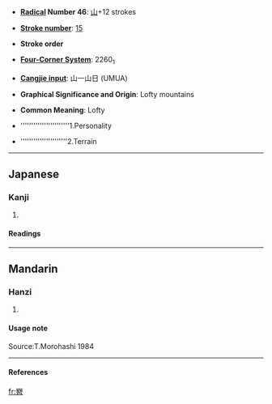 * '''[[Wiktionary:Chinese radical index| Radical]] Number 46''': [[Wiktionary:Chinese radical index 山|山]]+12 strokes

* '''[[Wiktionary:Chinese total strokes index|Stroke number]]''': [[Wiktionary:Chinese total strokes index 15|15]]

* '''Stroke order'''

* '''[[Wiktionary:Chinese four corner index|Four-Corner System]]''': 2260<sub>1</sub>

* '''[[Wiktionary:Chinese Cangjie index|Cangjie input]]''': 山一山日 (UMUA)

* '''Graphical Significance and Origin''': Lofty mountains

* '''Common Meaning''': Lofty

*'''''''''''''''''''''''1.Personality

* ''''''''''''''''''''''2.Terrain
----
==Japanese==
===Kanji===
{{ja-kanji|grade=}}
# {{defn|Japanese}} 
====Readings====
{{ja-readings|on=[[しん]] (shin), [[せん]] (sen), [[ぜん]] (zen), [[じん]] (jin)|kun=}}
----
==Mandarin==
===Hanzi===
{{cmn-hanzi|pin=[[qín]] (qin2);jīn (jin1); yan(yan2)|wg=ch'in2,chin1,ian2}}
# {{defn|Mandarin}}

====Usage note====
Source:T.Morohashi 1984
----
====References====
{{Han ref|kx=0320.010|dkj=08481|dj=0620.080|hdz=10797.080|uh=5D9C|ud=23964|bh=E56A|bd=58730}}

[[fr:嶜]]